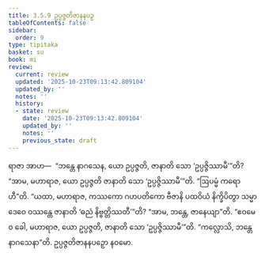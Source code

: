 ```yaml
---
title: 3.5.9 ဥပ္ပဇ္ဇတိဇာနနပဉှ
tableOfContents: false
sidebar:
  order: 9
type: tipitaka
basket: su
book: mi
review:
  current: review
  updated: '2025-10-23T09:13:42.809104'
  updated_by: ''
  notes: ''
  history:
  - state: review
    date: '2025-10-23T09:13:42.809104'
    updated_by: ''
    notes: ''
    previous_state: draft
---
```



<ReviewStatus review={frontmatter.review} showDetails={true} />

<HypothesisAnnotation frontmatter={frontmatter} />

<DynamicBreadcrumb />

<Division number="81" book="mi" e="ch" v="28">

<Paragraph number="387" book="mi">
ရာဇာ အာဟ—  “ဘန္တေ နာဂသေန, ယော ဥပ္ပဇ္ဇတိ, ဇာနာတိ သော ‘ဥပ္ပဇ္ဇိဿာမီ’”တိ? “အာမ, မဟာရာဇ, ယော ဥပ္ပဇ္ဇတိ ဇာနာတိ သော ‘ဥပ္ပဇ္ဇိဿာမီ’”တိ.
</Paragraph>

<Paragraph number="388" book="mi">
“ဩပမ္မံ ကရောဟီ”တိ. “ယထာ, မဟာရာဇ, ကဿကော ဂဟပတိကော ဗီဇာနိ ပထဝိယံ နိက္ခိပိတွာ သမ္မာ ဒေဝေ ဝဿန္တေ ဇာနာတိ ‘ဓညံ နိဗ္ဗတ္တိဿတီ’”တိ? “အာမ, ဘန္တေ, ဇာနေယျာ”တိ. “ဧဝမေဝ ခေါ, မဟာရာဇ, ယော ဥပ္ပဇ္ဇတိ, ဇာနာတိ သော ‘ဥပ္ပဇ္ဇိဿာမီ’”တိ.
</Paragraph>

<Paragraph number="389" book="mi">
“ကလ္လောသိ, ဘန္တေ နာဂသေနာ”တိ.

</Paragraph>
</Division>

<Paragraph number="390" type="center" book="mi">
ဥပ္ပဇ္ဇတိဇာနနပဉှော နဝမော.
</Paragraph>